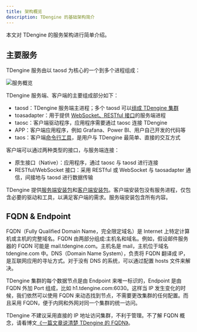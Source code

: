 ```yaml
---
title: 架构概览
description: TDengine 的基础架构简介
---
```


本文对 TDengine 的服务架构进行简单介绍。

## 主要服务

TDengine 服务由以 taosd 为核心的一个到多个进程组成：

![服务概览](./server-client.png)

TDengine 服务端、客户端的主要组成部分如下：

- taosd：TDengine 服务端主进程；多个 taosd 可以[组成 TDengine 集群](../../administration/deployment/server-setup)
- toasadapter：用于提供 [WebSocket、RESTful 接口](../../develop/connect)的服务端进程
- taosc：客户端驱动程序，应用程序需要通过 taosc 连接 TDengine
- APP：客户端应用程序，例如 Grafana、Power BI、用户自己开发的代码等
- taos：客户端[命令行工具](../)，是用户与 TDengine 最简单、直接的交互方式

客户端可以通过两种类型的接口，与服务端连接：

- 原生接口（Native）：应用程序，通过 taosc 与 taosd 进行连接
- RESTful/WebSocket 接口：采用 RESTful 或 WebSocket 与 taosadapter 通信，间接地与 taosd 进行数据传输

TDengine 提供[服务端安装包](../../administration/server-installation)和[客户端安装包](../../develop/connect)。客户端安装包没有服务进程，仅包含必要的驱动和工具，以满足客户端的需求。服务端安装包含所有内容。

## FQDN & Endpoint

FQDN（Fully Qualified Domain Name，完全限定域名）是 Internet 上特定计算机或主机的完整域名。FQDN 由两部分组成:主机名和域名。例如，假设邮件服务器的 FQDN 可能是 mail.tdengine.com。主机名是 mail，主机位于域名 tdengine.com 中。DNS（Domain Name System），负责将 FQDN 翻译成 IP，是互联网应用的寻址方式。对于没有 DNS 的系统，可以通过配置 hosts 文件来解决。

TDengine 集群的每个数据节点是由 Endpoint 来唯一标识的，Endpoint 是由 FQDN 外加 Port 组成，比如 h1.tdengine.com:6030。这样当 IP 发生变化的时候，我们依然可以使用 FQDN 来动态找到节点，不需要更改集群的任何配置。而且采用 FQDN，便于内网和外网对同一个集群的统一访问。

TDengine 不建议采用直接的 IP 地址访问集群，不利于管理。不了解 FQDN 概念，请看博文[《一篇文章说清楚 TDengine 的 FQDN》](https://www.taosdata.com/blog/2020/09/11/1824.html)。